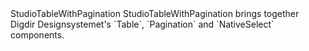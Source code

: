 
<Meta of={StudioTableWithPaginationStories} />

<Heading level={1} size='small'>
  StudioTableWithPagination
</Heading>
<Paragraph>
  StudioTableWithPagination brings together Digdir Designsystemet's `Table`, `Pagination` and
  `NativeSelect` components.
</Paragraph>

<Canvas of={StudioTableWithPaginationStories.Preview} />
